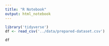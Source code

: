 ```yaml
---
title: "R Notebook"
output: html_notebook
---
```




```r
library('tidyverse')
df <- read_csv('../data/prepared-dataset.csv')
```

```r
df
```